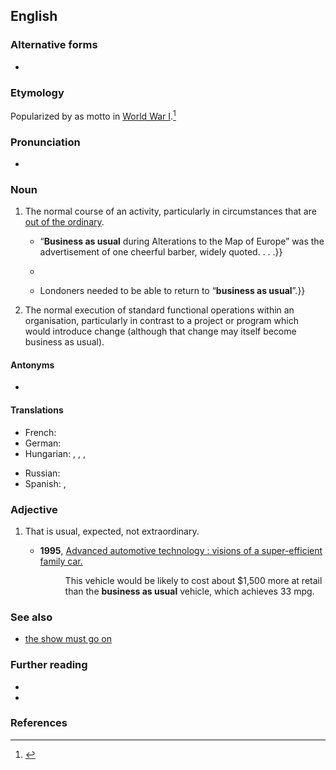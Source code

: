 {{also|business-as-usual}}
==English==

===Alternative forms===
* {{l|en|business-as-usual}}

===Etymology===
Popularized by {{w|Winston Churchill}} as motto in [[World War I]].<ref>{{cite-book|date=November 9, 1914|title=Winston S. Churchill: his complete speeches, 1897–1963|volume=3|chapter=Business as Usual|page=2341|editor={{w|Robert Rhodes James}}|year_published=1974|author=Winston S. Churchill|authorlink=Winston Churchill|pageurl=https://archive.org/details/winstonschurchil0003unse/page/2341/mode/1up|passage=The British people have taken for themselves this motto–“Business carried on as usual during alterations on the map of Europe.”}}</ref>

===Pronunciation===
* {{audio|en|en-au-business as usual.ogg|Audio (AU)}}

===Noun===
{{en-noun|-}}

# {{lb|en|idiomatic}} The normal course of an activity, particularly in circumstances that are [[out of the ordinary]].
#* {{quote-book|en|year=1916|page=214|location=New York|publisher=Macmillan|chapter=Onlookers|section=Book II|pageurl=https://archive.org/details/mrbritlingseesit0005well/page/214/mode/1up|author=H. G. Wells|authorlink=H. G. Wells|title={{w|Mr. Britling Sees It Through}}|passage=The phase{{sic}} “Business as Usual” ran about the world, and the papers abounded in articles in which going on as though there was no war at all was demonstrated to be the truest form of patriotism. {{...}} “'''Business as usual''' during Alterations to the Map of Europe” was the advertisement of one cheerful barber, widely quoted. . . .}}
#* {{quote-journal|en|date=April 9, 2013|author=Andrei Lankov|title=Stay Cool. Call North Korea’s Bluff.|work=New York Times|url=http://www.nytimes.com/2013/04/10/opinion/stay-cool-call-north-koreas-bluff.html|passage=In other words, it is '''business as usual''' on the Korean Peninsula. Perhaps, when the atmosphere cools down, an argument can be made for giving North Korea’s leaders some of the assistance they want, if they are willing to make concessions of their own.}}
#* {{quote-book|en|year=2020|title=After the Fact?|publisher=Repeater|isbn=9781912248742|author=Marcus Gilroy-Ware|quotee={{w|Sadiq Khan}}|passage=This was very well illustrated when Extinction Rebellion protests disrupted traffic in London in April 2019, and Mayor Sadiq Khan insisted that while he shared “the passion about tackling climate change of those protesting”{{...|,and supported “the right to peaceful and lawful protest”,}} Londoners needed to be able to return to “'''business as usual'''”.}}
# {{lb|en|idiomatic}} The normal execution of standard functional operations within an organisation, particularly in contrast to a project or program which would introduce change (although that change may itself become business as usual).

====Antonyms====
* {{l|en|whatever it takes}}

====Translations====
{{trans-top|The normal course of an activity, in circumstances that are out of the ordinary}}
* French: {{t+|fr|comme si de rien n'était}}
* German: {{t|de|Tagesgeschäft}}
* Hungarian: {{t|hu|[[szokásos]] [[ügymenet]]|lit=usual/regular business}}, {{t|hu|[[mintha]] [[semmi]] [[sem]] [[történt]] [[volna]]|lit=as if nothing had happened}}, {{t|hu|[[mintha]] [[mi]] [[se]] [[történt]] [[volna]]}}, {{t|hu|[[az]] [[élet]] [[megy]] [[tovább]]}}
{{trans-mid}}
* Russian: {{t|ru|обы́чный поря́док ве́дения дел}}
* Spanish: {{t|es|como si nada ocurriera}}, {{t|es|zona de conflicto}}
{{trans-bottom}}

===Adjective===
{{en-adj|-}}

# {{lb|en|idiomatic}} That is usual, expected, not extraordinary.
#* '''1995''', [https://books.google.com/books?id=hGHr2L6HtKwC&pg=PA11&dq=%22business-as-usual%22&hl=en&sa=X&ved=0ahUKEwiJwLz1x_jKAhUW2mMKHahQBbo4UBDoAQgpMAI#v=onepage&q=%22business-as-usual%22&f=false Advanced automotive technology : visions of a super-efficient family car.]
#*: This vehicle would be likely to cost about $1,500 more at retail than the '''business as usual''' vehicle, which achieves 33 mpg.

===See also===
* [[the show must go on]]

===Further reading===
* {{pedia|business as usual (business)}}
* {{pedia|business as usual (policy)}}

===References===
<references/>